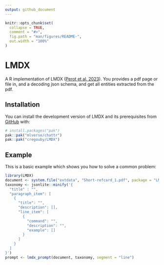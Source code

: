```yaml
---
output: github_document
---
```


<!-- README.md is generated from README.Rmd. Please edit that file -->

```r
knitr::opts_chunk$set(
  collapse = TRUE,
  comment = "#>",
  fig.path = "man/figures/README-",
  out.width = "100%"
)
```

# LMDX

<!-- badges: start -->
<!-- badges: end -->

A R implementation of LMDX ([Perot et al. 2023](https://arxiv.org/pdf/2309.10952.pdf)).
You provides a pdf page or file in, and a decoding json schema, and get all entities extracted from the pdf.


## Installation

You can install the development version of LMDX and its prerequisites from [GitHub](https://github.com/) with:

``` r
# install.packages("pak")
pak::pak("mlverse/chattr")
pak::pak("cregouby/LMDX")
```

## Example

This is a basic example which shows you how to solve a common problem:

```r
library(LMDX)
document <- system.file("extdata", "Short-refcard_1.pdf", package = "LMDX")
taxonomy <- jsonlite::minify('{
  "title" : "",
  "paragraph_item": [
    {
      "title": "",
      "description": [],
      "line_item": [
        {
          "command": "",
          "description": "",
          "example": []
        }
      ]
    }
  ]
}')
prompt <- lmdx_prompt(document, taxonomy, segment = "line")
```

